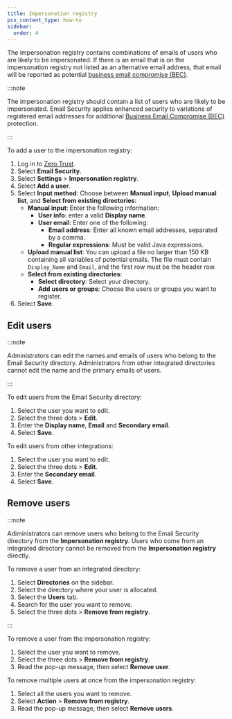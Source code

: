 ```yaml
---
title: Impersonation registry
pcx_content_type: how-to
sidebar:
  order: 4
---
```


The impersonation registry contains combinations of emails of users who are likely to be impersonated. If there is an email that is on the impersonation registry not listed as an alternative email address, that email will be reported as potential [business email compromise (BEC)](https://www.cloudflare.com/en-gb/learning/email-security/business-email-compromise-bec/).

:::note

The impersonation registry should contain a list of users who are likely to be impersonated. Email Security applies enhanced security to variations of registered email addresses for additional [Business Email Compromise (BEC)](https://www.cloudflare.com/en-gb/learning/email-security/business-email-compromise-bec/) protection.

:::

To add a user to the impersonation registry:

1. Log in to [Zero Trust](https://one.dash.cloudflare.com/).
2. Select **Email Security**.
3. Select **Settings** > **Impersonation registry**.
4. Select **Add a user**.
5. Select **Input method**: Choose between **Manual input**, **Upload manual list**, and **Select from existing directories**:
   - **Manual input**: Enter the following information:
       - **User info**: enter a valid **Display name**.
       - **User email**: Enter one of the following:
         - **Email address**: Enter all known email addresses, separated by a comma.
         - **Regular expressions**: Must be valid Java expressions.
   - **Upload manual list**: You can upload a file no larger than 150 KB containing all variables of potential emails. The file must contain `Display_Name` and `Email`, and the first row must be the header row.
   - **Select from existing directories**:
       - **Select directory**: Select your directory.
       - **Add users or groups**: Choose the users or groups you want to register.
6. Select **Save**.

## Edit users

:::note

Administrators can edit the names and emails of users who belong to the Email Security directory. Administrators from other integrated directories cannot edit the name and the primary emails of users.

:::

To edit users from the Email Security directory:

1. Select the user you want to edit.
2. Select the three dots > **Edit**.
3. Enter the **Display name**, **Email** and **Secondary email**.
4. Select **Save**.

To edit users from other integrations:

1. Select the user you want to edit.
2. Select the three dots > **Edit**.
3. Enter the **Secondary email**.
4. Select **Save**.

## Remove users

:::note

Adiministrators can remove users who belong to the Email Security directory from the **Impersonation registry**. Users who come from an integrated directory cannot be removed from the **Impersonation registry** directly. 

To remove a user from an integrated directory:

1. Select **Directories** on the sidebar.
2. Select the directory where your user is allocated.
3. Select the **Users** tab.
4. Search for the user you want to remove.
5. Select the three dots > **Remove from registry**.

:::

To remove a user from the impersonation registry:

1. Select the user you want to remove.
2. Select the three dots > **Remove from registry**.
3. Read the pop-up message, then select **Remove user**.

To remove multiple users at once from the impersonation registry:

1. Select all the users you want to remove.
2. Select **Action** > **Remove from registry**.
3. Read the pop-up message, then select **Remove users**.